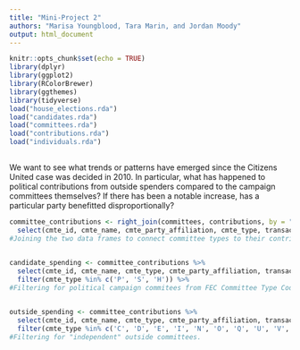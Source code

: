 ```yaml
---
title: "Mini-Project 2"
authors: "Marisa Youngblood, Tara Marin, and Jordan Moody"
output: html_document
---
```


```r
knitr::opts_chunk$set(echo = TRUE)
library(dplyr)
library(ggplot2)
library(RColorBrewer)
library(ggthemes)
library(tidyverse)
load("house_elections.rda")
load("candidates.rda")
load("committees.rda")
load("contributions.rda")
load("individuals.rda")
```

##
We want to see what trends or patterns have emerged since the Citizens United case was decided in 2010. In particular, what has happened to political contributions from outside spenders compared to the campaign committees themselves? If there has been a notable increase, has a particular party benefitted disproportionally?

```r
committee_contributions <- right_join(committees, contributions, by = "cmte_id") %>%
  select(cmte_id, cmte_name, cmte_party_affiliation, cmte_type, transaction_amt)
#Joining the two data frames to connect committee types to their contributions. 


candidate_spending <- committee_contributions %>%
  select(cmte_id, cmte_name, cmte_type, cmte_party_affiliation, transaction_amt) %>%
  filter(cmte_type %in% c('P', 'S', 'H')) %>%
#Filtering for political campaign commitees from FEC Committee Type Codes.

  
outside_spending <- committee_contributions %>%
  select(cmte_id, cmte_name, cmte_type, cmte_party_affiliation, transaction_amt) %>%
  filter(cmte_type %in% c('C', 'D', 'E', 'I', 'N', 'O', 'Q', 'U', 'V', 'W', 'X', 'Y', 'Z'))
#Filtering for "independent" outside committees.  

```


